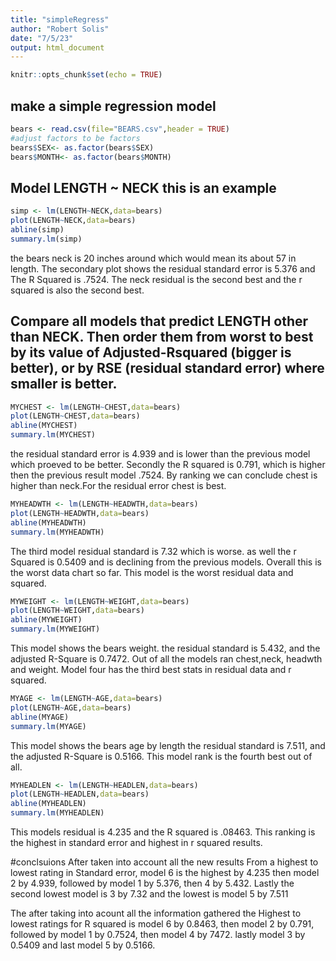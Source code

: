 ```yaml
---
title: "simpleRegress"
author: "Robert Solis"
date: "7/5/23"
output: html_document
---
```


```r
knitr::opts_chunk$set(echo = TRUE)
```

## make a simple regression model

```r
bears <- read.csv(file="BEARS.csv",header = TRUE)
#adjust factors to be factors
bears$SEX<- as.factor(bears$SEX)
bears$MONTH<- as.factor(bears$MONTH)
```

## Model LENGTH ~ NECK  this is an example  

```r
simp <- lm(LENGTH~NECK,data=bears)
plot(LENGTH~NECK,data=bears)
abline(simp)
summary.lm(simp)
```
the bears neck is 20 inches around which would mean its about 57 in length. The secondary plot shows the residual standard error is 5.376 and The R Squared is .7524. The neck residual is the second best and the  r squared is also the second best.


## Compare all models that predict LENGTH other than NECK. Then order them from worst to best by its value of Adjusted-Rsquared (bigger is better), or by RSE (residual standard error) where smaller is better. 

```r
MYCHEST <- lm(LENGTH~CHEST,data=bears)
plot(LENGTH~CHEST,data=bears)
abline(MYCHEST)
summary.lm(MYCHEST)
```
 the residual standard error is 4.939 and is lower than the previous model which proeved to be better. Secondly the R squared is 0.791, which is higher then the previous result model .7524. By ranking we can conclude chest is higher than neck.For the residual error chest is best.
 
 
```r
MYHEADWTH <- lm(LENGTH~HEADWTH,data=bears)
plot(LENGTH~HEADWTH,data=bears)
abline(MYHEADWTH)
summary.lm(MYHEADWTH)
```

The third model residual standard is 7.32 which is worse. as well the r Squared is 0.5409 and is declining from the previous models. Overall this is the worst data chart so far. This model is the worst residual data and squared.

```r
MYWEIGHT <- lm(LENGTH~WEIGHT,data=bears)
plot(LENGTH~WEIGHT,data=bears)
abline(MYWEIGHT)
summary.lm(MYWEIGHT)
```
 This model shows the bears weight. the residual standard is  5.432, and the adjusted R-Square is 0.7472. Out of all the models ran chest,neck, headwth and weight. Model four has the third best stats in residual data and r squared.
 
```r
MYAGE <- lm(LENGTH~AGE,data=bears)
plot(LENGTH~AGE,data=bears)
abline(MYAGE)
summary.lm(MYAGE)
```
This model shows the bears age by length the residual standard is  7.511, and the adjusted R-Square is 0.5166.  This model rank is the fourth best out of all.
 
```r
MYHEADLEN <- lm(LENGTH~HEADLEN,data=bears)
plot(LENGTH~HEADLEN,data=bears)
abline(MYHEADLEN)
summary.lm(MYHEADLEN)
```
This models residual is 4.235 and the R squared is .08463. This ranking is the highest in standard error and highest in r squared results.


#conclsuions 
After taken into account all the new results
 From a highest to lowest rating in Standard error, model 6 is the highest by 4.235 then model 2 by 4.939, followed by model 1 by 5.376, then 4 by 5.432. Lastly  the second lowest model is 3 by 7.32 and the lowest is model 5 by 7.511
 
 The after taking into acount all the information gathered the Highest to lowest ratings for R squared is model 6 by 0.8463,	then model 2 by 0.791,	followed by model 1  by  0.7524, then model 4 by 7472. lastly  model 3 by 0.5409 and last model 5 by 0.5166.
 